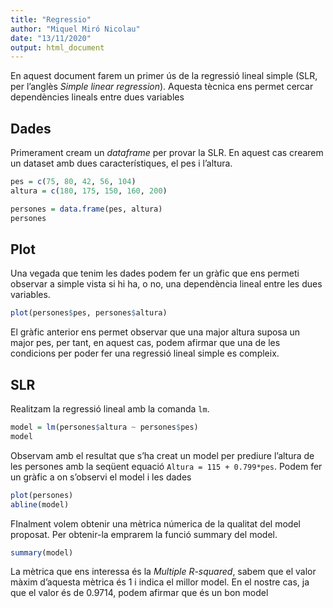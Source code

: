 ```yaml
---
title: "Regressio"
author: "Miquel Miró Nicolau"
date: "13/11/2020"
output: html_document
---
```


En aquest document farem un primer ús de la regressió lineal simple (SLR, per l'anglès *Simple linear regression*). Aquesta tècnica ens permet cercar dependències lineals entre
dues variables

## Dades

Primerament cream un *dataframe* per provar la SLR. En aquest cas crearem un dataset amb dues característiques, el pes i l'altura.

```r
pes = c(75, 80, 42, 56, 104)
altura = c(180, 175, 150, 160, 200)

persones = data.frame(pes, altura)
persones
```

## Plot

Una vegada que tenim les dades podem fer un gràfic que ens permeti observar a simple vista si hi ha, o no, una dependència lineal entre les dues variables.

```r
plot(persones$pes, persones$altura)
```

El gràfic anterior ens permet observar que una major altura suposa un major pes, per tant, en aquest cas, podem afirmar que una de les condicions per poder fer una regressió lineal simple es compleix.

## SLR

Realitzam la regressió lineal amb la comanda ``lm``.

```r
model = lm(persones$altura ~ persones$pes)
model
```
Observam amb el resultat que s'ha creat un model per prediure l'altura de les persones amb la seqüent equació ``Altura = 115 + 0.799*pes``. Podem fer un gràfic a on s'observi el model i les dades

```r
plot(persones)
abline(model)
```

FInalment volem obtenir una mètrica númerica de la qualitat del model proposat. Per obtenir-la emprarem la funció summary del model.

```r
summary(model)
```

La mètrica que ens interessa és la *Multiple R-squared*, sabem que el valor màxim d'aquesta mètrica és 1 i indica el millor model. En el nostre cas, ja que el valor és de 0.9714, podem afirmar que és un bon model